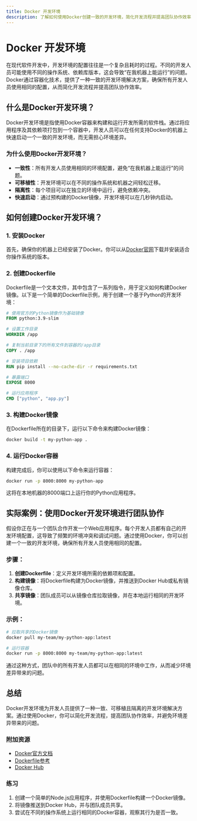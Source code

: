 ```yaml
---
title: Docker 开发环境
description: 了解如何使用Docker创建一致的开发环境，简化开发流程并提高团队协作效率。
---
```


# Docker 开发环境

在现代软件开发中，开发环境的配置往往是一个复杂且耗时的过程。不同的开发人员可能使用不同的操作系统、依赖库版本，这会导致“在我机器上能运行”的问题。Docker通过容器化技术，提供了一种一致的开发环境解决方案，确保所有开发人员使用相同的配置，从而简化开发流程并提高团队协作效率。

## 什么是Docker开发环境？

Docker开发环境是指使用Docker容器来构建和运行开发所需的软件栈。通过将应用程序及其依赖项打包到一个容器中，开发人员可以在任何支持Docker的机器上快速启动一个一致的开发环境，而无需担心环境差异。

### 为什么使用Docker开发环境？

- **一致性**：所有开发人员使用相同的环境配置，避免“在我机器上能运行”的问题。
- **可移植性**：开发环境可以在不同的操作系统和机器之间轻松迁移。
- **隔离性**：每个项目可以在独立的环境中运行，避免依赖冲突。
- **快速启动**：通过预构建的Docker镜像，开发环境可以在几秒钟内启动。

## 如何创建Docker开发环境？

### 1. 安装Docker

首先，确保你的机器上已经安装了Docker。你可以从[Docker官网](https://www.docker.com/)下载并安装适合你操作系统的版本。

### 2. 创建Dockerfile

Dockerfile是一个文本文件，其中包含了一系列指令，用于定义如何构建Docker镜像。以下是一个简单的Dockerfile示例，用于创建一个基于Python的开发环境：

```dockerfile
# 使用官方的Python镜像作为基础镜像
FROM python:3.9-slim

# 设置工作目录
WORKDIR /app

# 复制当前目录下的所有文件到容器的/app目录
COPY . /app

# 安装项目依赖
RUN pip install --no-cache-dir -r requirements.txt

# 暴露端口
EXPOSE 8000

# 运行应用程序
CMD ["python", "app.py"]
```

### 3. 构建Docker镜像

在Dockerfile所在的目录下，运行以下命令来构建Docker镜像：

```bash
docker build -t my-python-app .
```

### 4. 运行Docker容器

构建完成后，你可以使用以下命令来运行容器：

```bash
docker run -p 8000:8000 my-python-app
```

这将在本地机器的8000端口上运行你的Python应用程序。

## 实际案例：使用Docker开发环境进行团队协作

假设你正在与一个团队合作开发一个Web应用程序。每个开发人员都有自己的开发环境配置，这导致了频繁的环境冲突和调试问题。通过使用Docker，你可以创建一个一致的开发环境，确保所有开发人员使用相同的配置。

### 步骤：

1. **创建Dockerfile**：定义开发环境所需的依赖项和配置。
2. **构建镜像**：将Dockerfile构建为Docker镜像，并推送到Docker Hub或私有镜像仓库。
3. **共享镜像**：团队成员可以从镜像仓库拉取镜像，并在本地运行相同的开发环境。

### 示例：

```bash
# 拉取共享的Docker镜像
docker pull my-team/my-python-app:latest

# 运行容器
docker run -p 8000:8000 my-team/my-python-app:latest
```

通过这种方式，团队中的所有开发人员都可以在相同的环境中工作，从而减少环境差异带来的问题。

## 总结

Docker开发环境为开发人员提供了一种一致、可移植且隔离的开发环境解决方案。通过使用Docker，你可以简化开发流程，提高团队协作效率，并避免环境差异带来的问题。

### 附加资源

- [Docker官方文档](https://docs.docker.com/)
- [Dockerfile参考](https://docs.docker.com/engine/reference/builder/)
- [Docker Hub](https://hub.docker.com/)

### 练习

1. 创建一个简单的Node.js应用程序，并使用Dockerfile构建一个Docker镜像。
2. 将镜像推送到Docker Hub，并与团队成员共享。
3. 尝试在不同的操作系统上运行相同的Docker容器，观察其行为是否一致。

